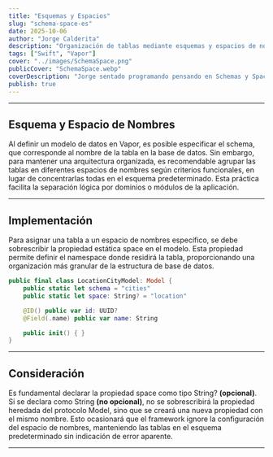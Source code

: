 ```yaml
---
title: "Esquemas y Espacios"
slug: "schema-space-es"
date: 2025-10-06
author: "Jorge Calderita"
description: "Organización de tablas mediante esquemas y espacios de nombres en bases de datos con Vapor"
tags: ["Swift", "Vapor"]
cover: "../images/SchemaSpace.png"
publicCover: "SchemaSpace.webp"
coverDescription: "Jorge sentado programando pensando en Schemas y Spaces"
publish: true
---
```

---
## Esquema y Espacio de Nombres

Al definir un modelo de datos en Vapor, es posible especificar el <span class="high">schema</span>, que corresponde al nombre de la tabla en la base de datos. Sin embargo, para mantener una arquitectura organizada, es recomendable agrupar las tablas en diferentes espacios de nombres según criterios funcionales, en lugar de concentrarlas todas en el esquema predeterminado. Esta práctica facilita la separación lógica por dominios o módulos de la aplicación.

---

## Implementación

Para asignar una tabla a un espacio de nombres específico, se debe sobrescribir la propiedad estática <span class="high">space</span> en el modelo. Esta propiedad permite definir el namespace donde residirá la tabla, proporcionando una organización más granular de la estructura de base de datos.

```swift
public final class LocationCityModel: Model {
    public static let schema = "cities"
    public static let space: String? = "location"

    @ID() public var id: UUID?
    @Field(.name) public var name: String

    public init() { }
}
```

---

## Consideración

Es fundamental declarar la propiedad <span class="high">space</span> como tipo <span class="high">String?</span> **(opcional)**. Si se declara como <span class="high">String</span> **(no opcional)**, no se sobrescribirá la propiedad heredada del protocolo <span class="high">Model</span>, sino que se creará una nueva propiedad con el mismo nombre. Esto ocasionará que el framework ignore la configuración del espacio de nombres, manteniendo las tablas en el esquema predeterminado sin indicación de error aparente.

---
